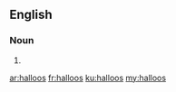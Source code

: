 ==English==

===Noun===
{{head|en|plural}}

# {{plural of|halloo|lang=en}}

[[ar:halloos]]
[[fr:halloos]]
[[ku:halloos]]
[[my:halloos]]